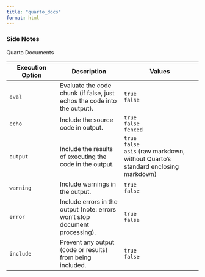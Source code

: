 ```yaml
---
title: "quarto_docs"
format: html
---
```


### Side Notes

Quarto Documents

| Execution Option | Description | Values |
|-------------------|------------------------|-----------------------------|
| `eval` | Evaluate the code chunk (if false, just echos the code into the output). | `true` <br> `false` |
| `echo` | Include the source code in output. | `true` <br> `false` <br> `fenced` |
| `output` | Include the results of executing the code in the output. | `true` <br> `false` <br> `asis` (raw markdown, without Quarto’s standard enclosing markdown) |
| `warning` | Include warnings in the output. | `true` <br> `false` |
| `error` | Include errors in the output (note: errors won't stop document processing). | `true` <br> `false` |
| `include` | Prevent any output (code or results) from being included. | `true` <br> `false` |
